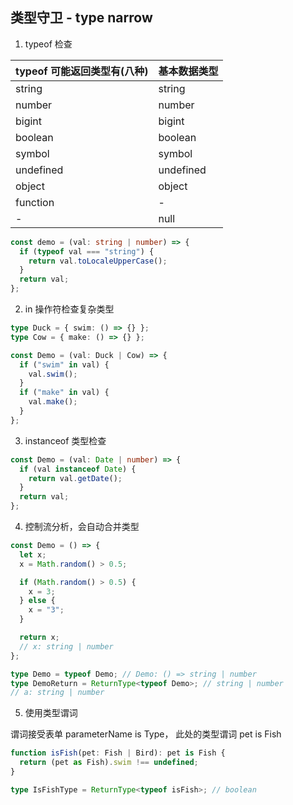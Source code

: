 ## 类型守卫 - type narrow

1. typeof 检查

| typeof 可能返回类型有(八种) | 基本数据类型 |
| --------------------------- | ------------ |
| string                      | string       |
| number                      | number       |
| bigint                      | bigint       |
| boolean                     | boolean      |
| symbol                      | symbol       |
| undefined                   | undefined    |
| object                      | object       |
| function                    | -            |
| -                           | null         |

```ts
const demo = (val: string | number) => {
  if (typeof val === "string") {
    return val.toLocaleUpperCase();
  }
  return val;
};
```

2. in 操作符检查复杂类型

```ts
type Duck = { swim: () => {} };
type Cow = { make: () => {} };

const Demo = (val: Duck | Cow) => {
  if ("swim" in val) {
    val.swim();
  }
  if ("make" in val) {
    val.make();
  }
};
```

3. instanceof 类型检查

```ts
const Demo = (val: Date | number) => {
  if (val instanceof Date) {
    return val.getDate();
  }
  return val;
};
```

4. 控制流分析，会自动合并类型

```ts
const Demo = () => {
  let x;
  x = Math.random() > 0.5;

  if (Math.random() > 0.5) {
    x = 3;
  } else {
    x = "3";
  }

  return x;
  // x: string | number
};

type Demo = typeof Demo; // Demo: () => string | number
type DemoReturn = ReturnType<typeof Demo>; // string | number
// a: string | number
```

5. 使用类型谓词

谓词接受表单 parameterName is Type， 此处的类型谓词 pet is Fish

```ts
function isFish(pet: Fish | Bird): pet is Fish {
  return (pet as Fish).swim !== undefined;
}

type IsFishType = ReturnType<typeof isFish>; // boolean
```
